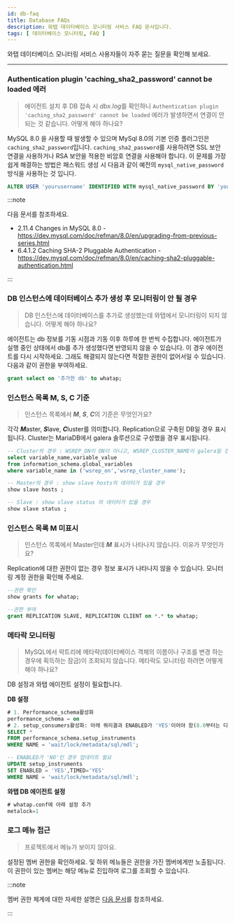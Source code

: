```yaml
---
id: db-faq
title: Database FAQs
description: 와탭 데이터베이스 모니터링 서비스 FAQ 문서입니다.
tags: [ 데이터베이스 모니터링, FAQ ]
---
```


와탭 데이터베이스 모니터링 서비스 사용자들이 자주 묻는 질문을 확인해 보세요. 

---

<div className='faqs'>

### Authentication plugin 'caching_sha2_password' cannot be loaded 에러

> 에이전트 설치 후 DB 접속 시 *dbx.log*를 확인하니 `Authentication plugin 'caching_sha2_password' cannot be loaded` 에러가 발생하면서 연결이 안 되는 것 같습니다. 어떻게 해야 하나요?

MySQL 8.0 을 사용할 때 발생할 수 있으며 MySql 8.0의 기본 인증 플러그인은 `caching_sha2_password`입니다.  `caching_sha2_password`를 사용하려면 SSL 보안 연결을 사용하거나 RSA 보안을 적용한 비암호 연결을 사용해야 합니다. 이 문제를 가장 쉽게 해결하는 방법은 패스워드 생성 시 다음과 같이 예전의 `mysql_native_password` 방식을 사용하는 것 입니다.

```sql
ALTER USER 'yourusername' IDENTIFIED WITH mysql_native_password BY 'youpassword';
```

:::note

다음 문서를 참조하세요.
* 2.11.4 Changes in MySQL 8.0 - https://dev.mysql.com/doc/refman/8.0/en/upgrading-from-previous-series.html
* 6.4.1.2 Caching SHA-2 Pluggable Authentication - https://dev.mysql.com/doc/refman/8.0/en/caching-sha2-pluggable-authentication.html

:::

### DB 인스턴스에 데이터베이스 추가 생성 후 모니터링이 안 될 경우

> DB 인스턴스에 데이터베이스를 추가로 생성했는데 와탭에서 모니터링이 되지 않습니다. 어떻게 해야 하나요?

에이전트는 db 정보를 기동 시점과 기동 이후 하루에 한 번씩 수집합니다. 에이전트가 실행 중인 상태에서 db를 추가 생성했다면 반영되지 않을 수 있습니다. 이 경우 에이전트를 다시 시작하세요. 그래도 해결되지 않는다면 적절한 권한이 없어서일 수 있습니다. 다음과 같이 권한을 부여하세요.

```sql
grant select on '추가한 db' to whatap;
```

### 인스턴스 목록 M, S, C 기준

> 인스턴스 목록에서 ***M***, ***S***, ***C***의 기준은 무엇인가요?

각각 ***M***aster, ***S***lave, ***C***luster를 의미합니다. Replication으로 구축된 DB일 경우 표시됩니다. Cluster는 MariaDB에서 galera 솔루션으로 구성했을 경우 표시됩니다. 

```sql
-- Cluster의 경우 : WSREP_ON이 ON이 아니고, WSREP_CLUSTER_NAME이 galera일 경우
select variable_name,variable_value 
from information_schema.global_variables 
where variable_name in ('wsrep_on','wsrep_cluster_name');

-- Master의 경우 : show slave hosts의 데이터가 있을 경우
show slave hosts ;

-- Slave : show slave status 의 데이터가 있을 경우
show slave status ;
```

### 인스턴스 목록 M 미표시

> 인스턴스 목록에서 Master인데 ***M*** 표시가 나타나지 않습니다. 이유가 무엇인가요?

Replication에 대한 권한이 없는 경우 정보 표시가 나타나지 않을 수 있습니다. 모니터링 계정 권한을 확인해 주세요. 

```sql
--권한 확인
show grants for whatap;

--권한 부여
grant REPLICATION SLAVE, REPLICATION CLIENT on *.* to whatap;
```

### 메타락 모니터링

> MySQL에서 락트리에 메타락(데이터베이스 객체의 이름이나 구조를 변경 하는 경우에 획득하는 잠금)이 조회되지 않습니다. 메타락도 모니터링 하려면 어떻게 해야 하나요?

DB 설정과 와탭 에이전트 설정이 필요합니다.

**DB 설정**

```sql
# 1. Performance_schema활성화
performance_schema = on
# 2. setup_consumers활성화: 아래 쿼리결과 ENABLED가 'YES'이어야 함(8.0부터는 디폴트 YES임)
SELECT *
FROM performance_schema.setup_instruments
WHERE NAME = 'wait/lock/metadata/sql/mdl'; 

-- ENABLED가 'NO'인 경우 업데이트 필요
UPDATE setup_instruments 
SET ENABLED = 'YES',TIMED='YES' 
WHERE NAME = 'wait/lock/metadata/sql/mdl';
```

**와탭 DB 에이전트 설정**

```sql
# whatap.conf에 아래 설정 추가
metalock=1
```

### 로그 메뉴 접근

> 프로젝트에서 <Cmdname sid="side_log" className="uitext" /> 메뉴가 보이지 않아요.

설정된 멤버 권한을 확인하세요. <Cmdname sid="side_log" className="uitext" /> 및 하위 메뉴들은 <Cmdname sid="log_read" className="b600" /> 권한을 가진 멤버에게만 노출됩니다. 이 권한이 있는 멤버는 해당 메뉴로 진입하여 로그를 조회할 수 있습니다.

:::note

멤버 권한 체계에 대한 자세한 설명은 [다음 문서](../project/project-structure#project-auth)를 참조하세요.

:::

</div>